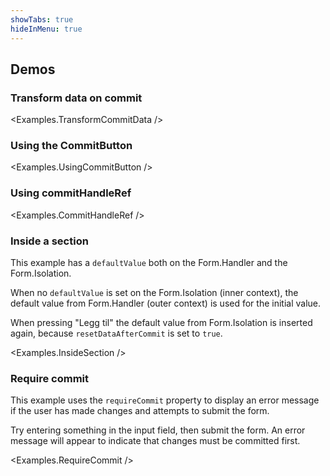 ```yaml
---
showTabs: true
hideInMenu: true
---
```



## Demos

### Transform data on commit

<Examples.TransformCommitData />

### Using the CommitButton

<Examples.UsingCommitButton />

### Using commitHandleRef

<Examples.CommitHandleRef />

### Inside a section

This example has a `defaultValue` both on the Form.Handler and the Form.Isolation.

When no `defaultValue` is set on the Form.Isolation (inner context), the default value from Form.Handler (outer context) is used for the initial value.

When pressing "Legg til" the default value from Form.Isolation is inserted again, because `resetDataAfterCommit` is set to `true`.

<Examples.InsideSection />

### Require commit

This example uses the `requireCommit` property to display an error message if the user has made changes and attempts to submit the form.

Try entering something in the input field, then submit the form. An error message will appear to indicate that changes must be committed first.

<Examples.RequireCommit />
